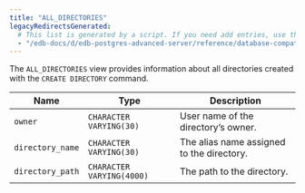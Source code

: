 ```yaml
---
title: "ALL_DIRECTORIES"
legacyRedirectsGenerated:
  # This list is generated by a script. If you need add entries, use the `legacyRedirects` key.
  - "/edb-docs/d/edb-postgres-advanced-server/reference/database-compatibility-for-oracle-developers-reference-guide/9.6/Database_Compatibility_for_Oracle_Developers_Reference_Guide.1.111.html"
---
```


<div id="all_directories" class="registered_link"></div>

The `ALL_DIRECTORIES` view provides information about all directories created with the `CREATE DIRECTORY` command.

| Name             | Type                      | Description                               |
| ---------------- | ------------------------- | ----------------------------------------- |
| `owner`          | `CHARACTER VARYING(30)`   | User name of the directory’s owner.       |
| `directory_name` | `CHARACTER VARYING(30)`   | The alias name assigned to the directory. |
| `directory_path` | `CHARACTER VARYING(4000)` | The path to the directory.                |
